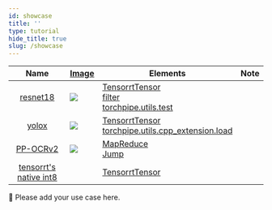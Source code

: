 ```yaml
---
id: showcase
title: ''
type: tutorial
hide_title: true
slug: /showcase
---
```


 

|           Name           | [Image](../tools/vis.mdx)              | Elements                                                                                                  | Note |
|:------------------------:|----------------------------------------|-----------------------------------------------------------------------------------------------------------|------|
|        [resnet18]        | ![](../assets/resnet18_gpu_decode.svg) | [TensorrtTensor](../backend-reference/torch.mdx#tensorrttensor)<br />[filter]<br />[torchpipe.utils.test] |      |
|         [yolox]          | ![](../assets/yolox.svg)               | [TensorrtTensor](../backend-reference/torch.mdx#tensorrttensor)<br />[torchpipe.utils.cpp_extension.load] |      |
|        [PP-OCRv2]        | ![](../assets/ppocr.svg)               | [MapReduce](../Inter-node/graphtraversal.mdx#mapreduce)<br />[Jump]                                       |      |
| [tensorrt's native int8] |                                        | [TensorrtTensor](../backend-reference/torch.mdx#tensorrttensor)                                           |      |

[resnet18]: https://github.com/torchpipe/torchpipe/-/tree/master/examples/resnet18
[yolox]: https://github.com/torchpipe/torchpipe/-/tree/master/examples/yolox
[PP-OCRv2]: https://github.com/torchpipe/torchpipe/-/tree/master/examples/ppocr
[TensorRT's native INT8]: https://github.com/torchpipe/torchpipe/-/tree/master/examples/int8

[torchpipe.utils.cpp_extension.load]: ../python/compile.mdx
[filter]: ../Inter-node/filter.mdx
[torchpipe.utils.test]: ../python/test.mdx
[Jump]: ../Inter-node/graphtraversal.mdx#jump

🙏 Please add your use case here.